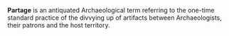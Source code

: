 '''Partage''' is an antiquated Archaeological term referring to the one-time standard practice of the divvying up of artifacts between Archaeologists, their patrons and the host territory.
{{stub}}